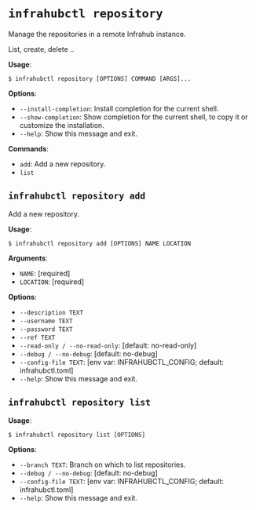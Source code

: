 # `infrahubctl repository`

Manage the repositories in a remote Infrahub instance.

List, create, delete ..

**Usage**:

```console
$ infrahubctl repository [OPTIONS] COMMAND [ARGS]...
```

**Options**:

* `--install-completion`: Install completion for the current shell.
* `--show-completion`: Show completion for the current shell, to copy it or customize the installation.
* `--help`: Show this message and exit.

**Commands**:

* `add`: Add a new repository.
* `list`

## `infrahubctl repository add`

Add a new repository.

**Usage**:

```console
$ infrahubctl repository add [OPTIONS] NAME LOCATION
```

**Arguments**:

* `NAME`: [required]
* `LOCATION`: [required]

**Options**:

* `--description TEXT`
* `--username TEXT`
* `--password TEXT`
* `--ref TEXT`
* `--read-only / --no-read-only`: [default: no-read-only]
* `--debug / --no-debug`: [default: no-debug]
* `--config-file TEXT`: [env var: INFRAHUBCTL_CONFIG; default: infrahubctl.toml]
* `--help`: Show this message and exit.

## `infrahubctl repository list`

**Usage**:

```console
$ infrahubctl repository list [OPTIONS]
```

**Options**:

* `--branch TEXT`: Branch on which to list repositories.
* `--debug / --no-debug`: [default: no-debug]
* `--config-file TEXT`: [env var: INFRAHUBCTL_CONFIG; default: infrahubctl.toml]
* `--help`: Show this message and exit.
